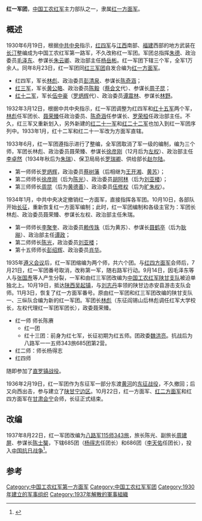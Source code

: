 '''红一军团'''，[[中国工农红军|中国工农红军]]主力部队之一，隶属[[红一方面军|红一方面军]]。

== 概述 ==
1930年6月19日，根据[[中共中央|中共中央]]指示，[[红四军_(红一方面军)|红四军]]与[[江西|江西]]南部、[[福建|福建]]西部的地方武装在[[长汀|长汀]]整编成为中国工农红军第一路军，不久改称红一军团。军团总指挥[[朱德|朱德]]、政治委员[[毛泽东|毛泽东]]、参谋长[[朱云卿|朱云卿]]、政治部主任[[杨岳彬|杨岳彬]]。红一军团下辖三个军，全军1万余人。同年8月23日，红一军团同[[红三军团|红三军团]]自发合编为[[红一方面军|红一方面军]]。
*红四军，军长[[林彪|林彪]]、政治委员[[彭清泉|彭清泉]]、参谋长[[陈奇涵|陈奇涵]]；
*[[红三军|红三军]]，军长[[黄公略|黄公略]]、政治委员[[陈毅|陈毅]]（[[蔡会文|蔡会文]]代）、参谋长[[周子昆|周子昆]]；
*[[红十二军|红十二军]]，军长[[伍中豪|伍中豪]]（[[罗炳辉|罗炳辉]]代）、政治委员[[谭震林|谭震林]]、参谋长[[林野|林野]]。

1932年3月12日，根据中共中央指示，红一军团调整为红四军和[[红十五军|红十五军]]两个军，[[林彪|林彪]]任军团长、[[聂荣臻|聂荣臻]]任政治委员、[[陈奇涵|陈奇涵]]任参谋长、[[罗荣桓|罗荣桓]]任政治部主任。不久，红三军又重新划入，另外新建的[[红二十一军|红二十一军]]和[[红二十二军|红二十二军]]也加入到红一军团序列中。1933年1月，红十二军和红二十一军改为方面军直辖。

1933年6月，红一军团遵指示进行了整编，全军团取消了军一级的编制，编为三个师，军团长林彪、政治委员聂荣臻、参谋长[[徐彦刚|徐彦刚]]（12月后为[[左权|左权]]）、政治部主任[[李卓然|李卓然]]（1934年秋后为[[朱瑞_(1905年)|朱瑞]]）、保卫局局长[[罗瑞卿|罗瑞卿]]、供给部长[[赵尔陆|赵尔陆]]。
*第一师师长[[罗炳辉|罗炳辉]]，政治委员[[蔡树藩|蔡树藩]]（后相继为[[王开湘|王开湘]]、[[黄甦|黄苏]]）；
*第二师师长[[徐彦刚|徐彦刚]]（后为[[陈光|陈光]]）、政治委员[[胡阿林|胡阿林]]（后为[[刘亚楼|刘亚楼]]）；
*第三师师长[[周昆_(军事人物)|周昆]]（后为[[黄德善|黄德善]]）、政治委员[[伍修权|伍修权]]（后为[[旷朱权|旷朱权]]）。

1934年1月，中共中央决定撤销红一方面军，直接指挥各军团。10月10日，各部队开始[[长征|长征]]，重新恢复红一方面军编制；此时，红一军团编制和各级主官为：军团长林彪、政治委员聂荣臻、参谋长左权、政治部主任朱瑞。
*第一师师长[[李聚奎|李聚奎]]、政治委员[[赖传珠|赖传珠]]（后为黄苏）、参谋长[[聂鹤亭|聂鹤亭]]（后为[[耿飚|耿飚]]）、政治部主任[[谭政|谭政]]；
*第二师师长[[陈光|陈光]]，政治委员[[刘亚楼|刘亚楼]]；
*第十五师师长[[彭绍辉|彭绍辉]]、政治委员[[肖华|肖华]]。

1935年[[遵义会议|遵义会议]]后，红一军团缩编为两个师，共六个团。与[[红四方面军|红四方面军]]会师后，7月21日，红一军团番号取消，改称第一军，随右路军行动。9月14日，因毛泽东等人与[[张国焘|张国焘]]等人产生分裂，一军和由红三军团改编为[[中国工农红军陕甘支队|中国工农红军陕甘支队]]被迫单独北上。10月19日，抵达[[陕西|陕西]][[吴起镇|吴起镇]]，与[[刘志丹|刘志丹]]率领的陕甘边赤安县游击支队会师。11月3日，恢复了红一方面军番号。原由红一军团和红三军团改编的陕甘支队一、三纵队合编为新的红一军团。军团长[[林彪|林彪]]（东征阎锡山后林彪调任红军大学校长，左权代理红一军团军团长），政委聂荣臻。
*红一师 师长陈赓
**红一团
**红十三团：前身为红七军，长征初期为红五师。团政委[[魏洪亮|魏洪亮]]。抗战后为八路军一一五师343旅685团第2营。
*红二师：师长杨得志
*红四师
随即参加了[[直罗镇战役|直罗镇战役]]。

1936年2月19日，红一军团作为东征军一部分东渡[[黄河|黄河]]的[[东征战役|东征战役]]，不久撤回；后又向西出击，参与建立了[[陕甘宁边区|陕甘宁边区]]。10月22日，红一方面军、[[红二方面军|红二方面军]]和红四方面军在[[甘肃|甘肃]][[会宁|会宁]]会师，长征正式结束。

== 改编 ==
1937年8月22日，红一军团改编为[[八路军|八路军]][[115师|115师]][[343旅|343旅]]，旅长陈光、副旅长[[周建屏|周建屏]]、参谋长[[陈士榘|陈士榘]]，下辖685团（[[杨得志|杨得志]]任团长）和686团（[[李天佑|李天佑]]任团长），投入[[中国抗日战争|中国抗日战争]]<ref>{{cite book|author=东方桀|title=《115师征战纪实》|year=1995年|publisher=中共中央党校出版社|isbn=9787503511806|pages=5页}}</ref>。

==参考==
{{reflist}}
{{中國工農紅軍}}

[[Category:中国工农红军第一方面军|Category:中国工农红军第一方面军]]
[[Category:中国工农红军军团|Category:中国工农红军军团]]
[[Category:1930年建立的军事组织|Category:1930年建立的军事组织]]
[[Category:1937年解散的軍事組織|Category:1937年解散的軍事組織]]
